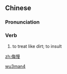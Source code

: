 ==Chinese==
{{zh-forms}}

===Pronunciation===
{{zh-pron
|m=wǔmàn
|h=pfs=vú-man
|mn=bú-bān
|cat=v
}}

===Verb===
{{zh-verb}}

# {{lb|zh|literary}} to treat like dirt; to insult

[[Category:Mandarin literary terms|wu3man4]]

[[zh:侮慢]]